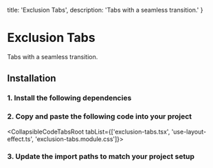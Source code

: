   title: 'Exclusion Tabs',
  description: 'Tabs with a seamless transition.'
}

# Exclusion Tabs

<Description>
Tabs with a seamless transition.
</Description>

<DemoContainer isRounded>
  <ExclusionTabsDemo />
</DemoContainer>

## Installation

### 1. Install the following dependencies

<CodeBlockCommand dependencies='motion' />

### 2. Copy and paste the following code into your project

<CollapsibleCodeTabsRoot tabList={['exclusion-tabs.tsx', 'use-layout-effect.ts', 'exclusion-tabs.module.css']}>

  <CollapsibleCodeTabsPanel id='exclusion-tabs.tsx'>
    <FileSource path='/components/libary/exclusion-tabs.tsx' />
  </CollapsibleCodeTabsPanel>

  <CollapsibleCodeTabsPanel id='use-layout-effect.ts'>
    <FileSource path='/lib/hooks/use-layout-effect.ts' />
  </CollapsibleCodeTabsPanel>

  <CollapsibleCodeTabsPanel id='exclusion-tabs.module.css'>
    <FileSource path='/components/libary/exclusion-tabs.module.css' />
  </CollapsibleCodeTabsPanel>

</CollapsibleCodeTabsRoot>


### 3. Update the import paths to match your project setup
